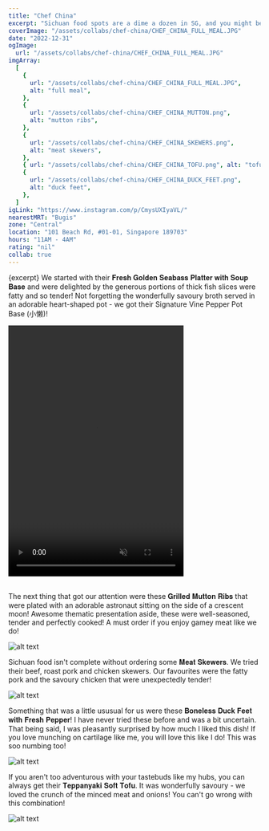 ```yaml
---
title: "Chef China"
excerpt: "Sichuan food spots are a dime a dozen in SG, and you might be a bit dissuaded by the gimmicky nature of this space-themed restaurant. But I'm here to tell you not to judge a book by its cover! We had an absolutely delicious meal here!"
coverImage: "/assets/collabs/chef-china/CHEF_CHINA_FULL_MEAL.JPG"
date: "2022-12-31"
ogImage:
  url: "/assets/collabs/chef-china/CHEF_CHINA_FULL_MEAL.JPG"
imgArray:
  [
    {
      url: "/assets/collabs/chef-china/CHEF_CHINA_FULL_MEAL.JPG",
      alt: "full meal",
    },
    {
      url: "/assets/collabs/chef-china/CHEF_CHINA_MUTTON.png",
      alt: "mutton ribs",
    },
    {
      url: "/assets/collabs/chef-china/CHEF_CHINA_SKEWERS.png",
      alt: "meat skewers",
    },
    { url: "/assets/collabs/chef-china/CHEF_CHINA_TOFU.png", alt: "tofu" },
    {
      url: "/assets/collabs/chef-china/CHEF_CHINA_DUCK_FEET.png",
      alt: "duck feet",
    },
  ]
igLink: "https://www.instagram.com/p/CmysUXIyaVL/"
nearestMRT: "Bugis"
zone: "Central"
location: "101 Beach Rd, #01-01, Singapore 189703"
hours: "11AM - 4AM"
rating: "nil"
collab: true
---
```


{excerpt} We started with their 𝐅𝐫𝐞𝐬𝐡 𝐆𝐨𝐥𝐝𝐞𝐧 𝐒𝐞𝐚𝐛𝐚𝐬𝐬 𝐏𝐥𝐚𝐭𝐭𝐞𝐫 𝐰𝐢𝐭𝐡 𝐒𝐨𝐮𝐩 𝐁𝐚𝐬𝐞 and were delighted by the generous portions of thick fish slices were fatty and so tender! Not forgetting the wonderfully savoury broth served in an adorable heart-shaped pot - we got their Signature Vine Pepper Pot Base (小懒)!

<div className="flex justify-center">
  <video width="350" height="500" controls muted>
    <source
      src="/assets/collabs/chef-china/CHEF_CHINA_FOOD.mp4"
      type="video/mp4"
    />
    Your browser does not support the video tag.
  </video>
</div>
<br />

The next thing that got our attention were these 𝐆𝐫𝐢𝐥𝐥𝐞𝐝 𝐌𝐮𝐭𝐭𝐨𝐧 𝐑𝐢𝐛𝐬 that were plated with an adorable astronaut sitting on the side of a crescent moon! Awesome thematic presentation aside, these were well-seasoned, tender and perfectly cooked! A must order if you enjoy gamey meat like we do!

![alt text](/assets/collabs/chef-china/CHEF_CHINA_MUTTON.png)

Sichuan food isn't complete without ordering some 𝐌𝐞𝐚𝐭 𝐒𝐤𝐞𝐰𝐞𝐫𝐬. We tried their beef, roast pork and chicken skewers. Our favourites were the fatty pork and the savoury chicken that were unexpectedly tender!

![alt text](/assets/collabs/chef-china/CHEF_CHINA_SKEWERS.png)

Something that was a little ususual for us were these 𝐁𝐨𝐧𝐞𝐥𝐞𝐬𝐬 𝐃𝐮𝐜𝐤 𝐅𝐞𝐞𝐭 𝐰𝐢𝐭𝐡 𝐅𝐫𝐞𝐬𝐡 𝐏𝐞𝐩𝐩𝐞𝐫! I have never tried these before and was a bit uncertain. That being said, I was pleasantly surprised by how much I liked this dish! If you love munching on cartilage like me, you will love this like I do! This was soo numbing too!

![alt text](/assets/collabs/chef-china/CHEF_CHINA_DUCK_FEET.png)

If you aren't too adventurous with your tastebuds like my hubs, you can always get their 𝐓𝐞𝐩𝐩𝐚𝐧𝐲𝐚𝐤𝐢 𝐒𝐨𝐟𝐭 𝐓𝐨𝐟𝐮. It was wonderfully savoury - we loved the crunch of the minced meat and onions! You can't go wrong with this combination!

![alt text](/assets/collabs/chef-china/CHEF_CHINA_TOFU.png)
